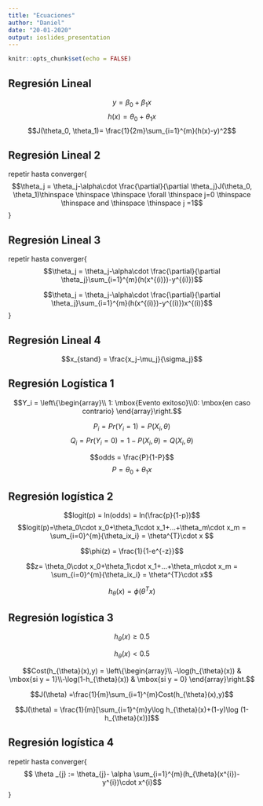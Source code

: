 ```yaml
---
title: "Ecuaciones"
author: "Daniel"
date: "20-01-2020"
output: ioslides_presentation
---
```


```r
knitr::opts_chunk$set(echo = FALSE)
```

## Regresión Lineal

$$y = \beta _0+\beta_1x$$
$$h(x) = \theta_0+\theta_1x$$
$$J(\theta_0, \theta_1)= \frac{1}{2m}\sum_{i=1}^{m}(h(x)-y)^2$$

## Regresión Lineal 2
repetir hasta converger{
$$\theta_j = \theta_j-\alpha\cdot \frac{\partial}{\partial \theta_j}J(\theta_0, \theta_1)\thinspace \thinspace \thinspace \forall \thinspace  j=0 \thinspace \thinspace  and \thinspace  \thinspace  j =1$$
}


## Regresión Lineal 3

repetir hasta converger{
$$\theta_j = \theta_j-\alpha\cdot \frac{\partial}{\partial \theta_j}\sum_{i=1}^{m}(h(x^{(i)})-y^{(i)})$$

$$\theta_j = \theta_j-\alpha\cdot \frac{\partial}{\partial \theta_j}\sum_{i=1}^{m}(h(x^{(i)})-y^{(i)})x^{(i)}$$
}

## Regresión Lineal 4

$$x_{stand} = \frac{x_j-\mu_j}{\sigma_j}$$

## Regresión Logística 1

$$Y_i = \left\{\begin{array}\\ 1: \mbox{Evento exitoso}\\0: \mbox{en caso contrario} \end{array}\right.$$

$$P_i = Pr(Y_i = 1) = P(X_i,\theta)$$
$$Q_i = Pr(Y_i = 0) = 1-P(X_i,\theta) = Q(X_i,\theta)$$

$$odds = \frac{P}{1-P}$$
$$P = \theta_0+\theta_1x$$

## Regresión logística 2

$$logit(p) = ln(odds) =  ln(\frac{p}{1-p})$$
$$logit(p)=\theta_0\cdot x_0+\theta_1\cdot x_1+...+\theta_m\cdot x_m = \sum_{i=0}^{m}{\theta_ix_i} = \theta^{T}\cdot x $$

$$\phi(z) = \frac{1}{1-e^{-z}}$$

$$z= \theta_0\cdot x_0+\theta_1\cdot x_1+...+\theta_m\cdot x_m = \sum_{i=0}^{m}{\theta_ix_i} = \theta^{T}\cdot x$$

$$h_\theta(x)= \phi(\theta^{T}x)$$

## Regresión logística 3

$$h_\theta(x)\geq0.5$$

$$h_\theta(x)<0.5$$

$$Cost(h_{\theta}(x),y) = \left\{\begin{array}\\ -\log(h_{\theta}(x))  &   \mbox{si y = 1}\\-\log(1-h_{\theta}(x)) & \mbox{si y = 0} \end{array}\right.$$

$$J(\theta) =\frac{1}{m}\sum_{i=1}^{m}Cost(h_{\theta}(x),y)$$

$$J(\theta) = \frac{1}{m}[\sum_{i=1}^{m}y\log h_{\theta}(x)+(1-y)\log (1-h_{\theta}(x))]$$

## Regresión logística 4

repetir hasta converger{
$$ \theta _{j} := \theta_{j}- \alpha \sum_{i=1}^{m}(h_{\theta}(x^{i})-y^{i})\cdot x^{i}$$
}